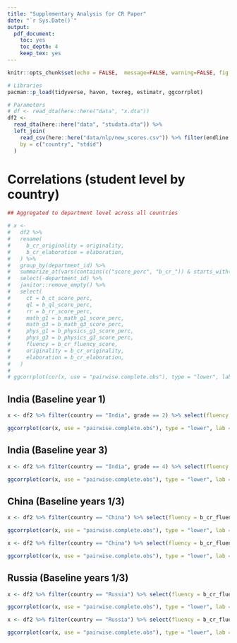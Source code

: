 ```yaml
---
title: "Supplementary Analysis for CR Paper"
date: "`r Sys.Date()`"
output:
  pdf_document:
    toc: yes
    toc_depth: 4
    keep_tex: yes
---
```


```r
knitr::opts_chunk$set(echo = FALSE,  message=FALSE, warning=FALSE, fig.retina = 4)
```

```r
# Libraries
pacman::p_load(tidyverse, haven, texreg, estimatr, ggcorrplot)

# Parameters
# df <- read_dta(here::here("data", "x.dta"))
df2 <- 
  read_dta(here::here("data", "studata.dta")) %>% 
  left_join(
    read_csv(here::here("data/nlp/new_scores.csv")) %>% filter(endline == 0) %>% select(-endline),
    by = c("country", "stdid")
  )
```




# Correlations (student level by country)


```r
## Aggregated to department level across all countries

# x <-
#   df2 %>%
#   rename(
#     b_cr_originality = originality,
#     b_cr_elaboration = elaboration,
#   ) %>% 
#   group_by(department_id) %>% 
#   summarize_at(vars(contains(c("score_perc", "b_cr_")) & starts_with("b")), ~ mean(., na.rm = T)) %>% 
#   select(-department_id) %>% 
#   janitor::remove_empty() %>%
#   select(
#     ct = b_ct_score_perc,
#     ql = b_ql_score_perc,
#     rr = b_rr_score_perc,
#     math_g1 = b_math_g1_score_perc,
#     math_g3 = b_math_g3_score_perc,
#     phys_g1 = b_physics_g1_score_perc,
#     phys_g3 = b_physics_g3_score_perc,
#     fluency = b_cr_fluency_score,
#     originality = b_cr_originality,
#     elaboration = b_cr_elaboration,
#   )
# 
# ggcorrplot(cor(x, use = "pairwise.complete.obs"), type = "lower", lab = TRUE)
```


## India (Baseline year 1)

```r
x <- df2 %>% filter(country == "India", grade == 2) %>% select(fluency = b_cr_fluency_score, originality, elaboration, math_g1 = b_math_g1_score, physics_g1 = b_physics_g1_score)

ggcorrplot(cor(x, use = "pairwise.complete.obs"), type = "lower", lab = TRUE)
```

## India (Baseline year 3)

```r
x <- df2 %>% filter(country == "India", grade == 4) %>% select(fluency = b_cr_fluency_score, originality, elaboration, math_g3 = b_math_g3_score, physics_g3 = b_physics_g3_score)

ggcorrplot(cor(x, use = "pairwise.complete.obs"), type = "lower", lab = TRUE)
```


## China (Baseline years 1/3)

```r
x <- df2 %>% filter(country == "China") %>% select(fluency = b_cr_fluency_score, originality, elaboration, ct = b_ct_score)

ggcorrplot(cor(x, use = "pairwise.complete.obs"), type = "lower", lab = TRUE)
```

```r
x <- df2 %>% filter(country == "China") %>% select(fluency = b_cr_fluency_score, originality, elaboration, ql = b_ql_score)

ggcorrplot(cor(x, use = "pairwise.complete.obs"), type = "lower", lab = TRUE)
```


## Russia (Baseline years 1/3)

```r
x <- df2 %>% filter(country == "Russia") %>% select(fluency = b_cr_fluency_score, originality, elaboration, ct = b_ct_score)

ggcorrplot(cor(x, use = "pairwise.complete.obs"), type = "lower", lab = TRUE)
```

```r
x <- df2 %>% filter(country == "Russia") %>% select(fluency = b_cr_fluency_score, originality, elaboration, ql = b_ql_score)

ggcorrplot(cor(x, use = "pairwise.complete.obs"), type = "lower", lab = TRUE)
```



<!-- # Empirical Bayes Shrinkage -->

<!-- Model: $score_{cr} = endline_{0/1} + departmentId$ -->

<!-- Department coefficients (raw and shrunk): -->

<!-- ```{r, include=FALSE} -->
<!-- vector <- c("endline", (df %>% distinct(department_id) %>% arrange(department_id) %>% pull(department_id))) -->

<!-- table1 <- -->
<!--   df %>%  -->
<!--   lm(z_fluency ~ endline + department_id - 1, data = ., x = TRUE, y = TRUE) %>%  -->
<!--   shrink(method = "dfbeta") %>%  -->
<!--   summary() %>%   -->
<!--   as_tibble() %>%  -->
<!--   cbind(vector) %>%  -->
<!--   janitor::clean_names() %>%  -->
<!--   transmute(coefficient = vector, estimate_fluency = estimate, estimate_shrunk_fluency = p_shrunken_estimate) %>%  -->
<!--   mutate_at(vars(contains("estimate")), ~ round(., 4)) -->

<!-- table2 <- -->
<!--   df %>%  -->
<!--   lm(z_uniqueness ~ endline + department_id - 1, data = ., x = TRUE, y = TRUE) %>%  -->
<!--   shrink(method = "dfbeta") %>%  -->
<!--   summary() %>%   -->
<!--   as_tibble() %>%  -->
<!--   cbind(vector) %>%  -->
<!--   janitor::clean_names() %>%  -->
<!--   transmute(coefficient = vector, estimate_uniqueness = estimate, estimate_shrunk_uniqueness = p_shrunken_estimate) %>%  -->
<!--   mutate_at(vars(contains("estimate")), ~ round(., 4)) -->

<!-- table3 <- -->
<!--   df %>%  -->
<!--   lm(z_flexibility ~ endline + department_id - 1, data = ., x = TRUE, y = TRUE) %>%  -->
<!--   shrink(method = "dfbeta") %>%  -->
<!--   summary() %>%  -->
<!--   as_tibble() %>%  -->
<!--   cbind(vector) %>%  -->
<!--   janitor::clean_names() %>%  -->
<!--   transmute(coefficient = vector, estimate_flexibility = estimate, estimate_shrunk_flexibility = p_shrunken_estimate) %>%  -->
<!--   mutate_at(vars(contains("estimate")), ~ round(., 4)) -->

<!-- # table1 %>%  -->
<!-- #   inner_join(table2, by = "coefficient") %>%  -->
<!-- #   inner_join(table3, by = "coefficient") %>%  -->
<!-- #   slice(-1) %>%  -->
<!-- #   mutate(country = str_sub(coefficient, 1, 1)) %>%  -->
<!-- #   group_by(country) %>%  -->
<!-- #   summarize_at(vars(-coefficient), ~ mean(., na.rm = T)) -->
<!-- ``` -->


<!-- ```{r} -->
<!-- table1 %>%  -->
<!--   inner_join(table2, by = "coefficient") %>%  -->
<!--   inner_join(table3, by = "coefficient") %>%  -->
<!--   knitr::kable("latex") -->

<!-- table1 %>%  -->
<!--   inner_join(table2, by = "coefficient") %>%  -->
<!--   inner_join(table3, by = "coefficient") %>%  -->
<!--   summarize_at(vars(starts_with("estimate_shrunk")), sd) -->

<!-- table1 %>%  -->
<!--   inner_join(table2, by = "coefficient") %>%  -->
<!--   inner_join(table3, by = "coefficient") %>%  -->
<!--   select(starts_with("estimate_shrunk")) %>%  -->
<!--   pivot_longer(cols = starts_with("estimate_shrunk")) %>%  -->
<!--   mutate( -->
<!--     name = str_sub(name, 17) -->
<!--   ) %>%  -->
<!--   ggplot(aes(value)) + -->
<!--   geom_density() + -->
<!--   facet_wrap(vars(name)) + -->
<!--   hrbrthemes::theme_ipsum() -->
<!-- ``` -->


